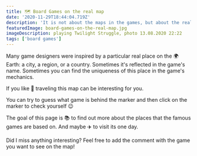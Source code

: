 ```yaml
---
title: 🗺️ Board Games on the real map
date: '2020-11-29T18:44:04.719Z'
description: 'It is not about the maps in the games, but about the real places.'
featuredImage: board-games-on-the-real-map.jpg
imageDescription: playing Twilight Struggle, photo 13.08.2020 22:22
tags: ['board games']
---
```


Many game designers were inspired by a particular real place on the 🌍 Earth: a city, a region, or a country. Sometimes it's reflected in the game's name. Sometimes you can find the uniqueness of this place in the game's mechanics.

If you like 🧳 traveling this map can be interesting for you.

You can try to guess what game is behind the marker and then click on the marker to check yourself 😉

The goal of this page is 📚 to find out more about the places that the famous games are based on. And maybe ✈️ to visit its one day.

Did I miss anything interesting? Feel free to add the comment with the game you want to see on the map!


<MapWithMarkersProps markers={boardGamesMarkers} />
